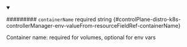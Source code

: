 
<details className="config-field" data-expandable="false" open>
<summary>

######### `containerName` <span className="config-field-required" data-required="false">required</span> <span className="config-field-type">string</span> <span className="config-field-default"></span> <span className="config-field-enum"></span> {#controlPlane-distro-k8s-controllerManager-env-valueFrom-resourceFieldRef-containerName}

Container name: required for volumes, optional for env vars

</summary>



</details>
